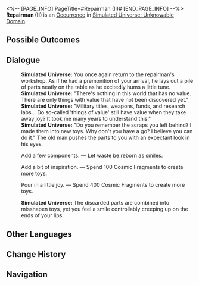 <%-- [PAGE_INFO]
PageTitle=#Repairman (II)#
[END_PAGE_INFO] --%>
{{Stub}}
{{Simulated Universe Event Infobox
|id            = 24001-1
|title         = 
|image         = Occurrence Repairman.png
|domains_su    = 
|domains_swarm = 
|domains_gng   = 
|domains_du    = 
|domains_und   = Unknown
|requirements  = 
|prev          = 
|next          = 
|characters    = 
|factions      = 
|order         = 007
|order_du      = 
}}
'''Repairman (II)''' is an [[Simulated Universe/Occurrence|Occurrence]] in [[Simulated Universe: Unknowable Domain]].

==Possible Outcomes==
{{Possible Outcomes
|choice_1 = Add a few components.
|result_1 = Let waste be reborn as smiles.

|choice_2 = Add a bit of inspiration.
|result_2 = Spend 100 Cosmic Fragments to create more toys.

|choice_3 = Pour in a little joy.
|result_3 = Spend 400 Cosmic Fragments to create more toys.
}}
<!--
==Gameplay Notes==
* 
-->
==Dialogue==
{{Dialogue Start}}
:'''Simulated Universe:''' You once again return to the repairman's workshop. As if he had a premonition of your arrival, he lays out a pile of parts neatly on the table as he excitedly hums a little tune.
:'''Simulated Universe:''' "There's nothing in this world that has no value. There are only things with value that have not been discovered yet."
:'''Simulated Universe:''' "Military titles, weapons, funds, and research labs... Do so-called 'things of value' still have value when they take away joy? It took me many years to understand this."
:'''Simulated Universe:''' "Do you remember the scraps you left behind? I made them into new toys. Why don't you have a go? I believe you can do it." The old man pushes the parts to you with an expectant look in his eyes.
:{{DIcon|Star}} Add a few components. &mdash; Let waste be reborn as smiles.
:{{DIcon|Star}} Add a bit of inspiration. &mdash; Spend 100 Cosmic Fragments to create more toys.
:{{DIcon|Star}} Pour in a little joy. &mdash; Spend 400 Cosmic Fragments to create more toys.
:'''Simulated Universe:''' The discarded parts are combined into misshapen toys, yet you feel a smile controllably creeping up on the ends of your lips.
{{Dialogue End}}

==Other Languages==
{{Other Languages
|en   = Repairman (II)
|zhs  = 修补匠（其二）
|zht  = 修補匠（其二）
|ja   = {{Rubi|修理職人|しゅうりしょくにん}}（その2）
|ko   = 수리공 (2)
|es   = Artesano remendón (II)
|fr   = Réparateur (II)
|ru   = Ремонтник II
|th   = ช่างซ่อมบำรุง (2)
|vi   = Thợ Sửa Chữa (II)
|de   = Reparateur (Teil 2)
|id   = Tukang Reparasi (2)
|pt   = Faz Tudo (II)
}}

==Change History==
{{Change History|2.6}}

==Navigation==
{{Occurrence Navbox}}